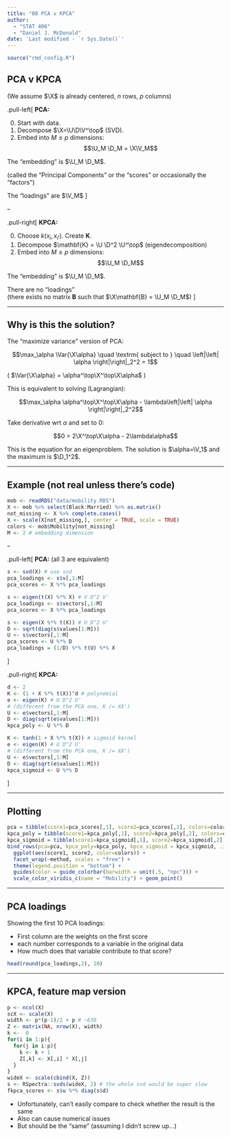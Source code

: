 ```yaml
---
title: "00 PCA v KPCA"
author: 
  - "STAT 406"
  - "Daniel J. McDonald"
date: 'Last modified - `r Sys.Date()`'
---
```




```r
source("rmd_config.R")
```

## PCA v KPCA



$$\newcommand{\Expect}[1]{\mathbb{E}\left[ #1 \right]}
\newcommand{\Var}[1]{\mathrm{Var}\left[ #1 \right]}
\newcommand{\Cov}[2]{\mathrm{Cov}\left[#1,\ #2\right]}
\newcommand{\given}{\ \vert\ }
\newcommand{\argmin}{\arg\min}
\newcommand{\argmax}{\arg\max}
\newcommand{\R}{\mathbb{R}}
\newcommand{\P}{P}
\newcommand{\norm}[1]{\left\lVert #1 \right\rVert}
\renewcommand{\hat}{\widehat}
\newcommand{\tr}[1]{\mbox{tr}(#1)}
\newcommand{\X}{\mathbf{X}}
\newcommand{\y}{\mathbf{y}}
\newcommand{\x}{\mathbf{x}}
\newcommand{\U}{\mathbf{U}}
\newcommand{\D}{\mathbf{D}}
\newcommand{\V}{\mathbf{V}}$$

(We assume $\X$ is already centered, $n$ rows, $p$ columns)


.pull-left[
__PCA:__

0. Start with data.
1. Decompose $\X=\U\D\V^\top$ (SVD). 
2. Embed into $M\leq p$ dimensions: 
$$\U_M \D_M = \X\V_M$$

The "embedding" is $\U_M \D_M$.

(called the "Principal Components" or the "scores" or occasionally the "factors")

The "loadings" are $\V_M$
]

--

.pull-right[
__KPCA:__

0. Choose $k(x_i, x_{i'})$. Create $\mathbf{K}$.
1. Decompose $\mathbf{K} = \U \D^2 \U^\top$ (eigendecomposition)
2. Embed into $M\leq p$ dimensions:
$$\U_M \D_M$$

The "embedding" is $\U_M \D_M$.

There are no "loadings"  
(there exists no matrix $\mathbf{B}$ such that $\X\mathbf{B} = \U_M \D_M$)
]

---

## Why is this the solution?

The "maximize variance" version of PCA:

$$\max_\alpha \Var{\X\alpha} \quad \textrm{ subject to } \quad \left|\left| \alpha \right|\right|_2^2 = 1$$

( $\Var{\X\alpha} = \alpha^\top\X^\top\X\alpha$ )

This is equivalent to solving (Lagrangian):

$$\max_\alpha \alpha^\top\X^\top\X\alpha - \lambda\left|\left| \alpha \right|\right|_2^2$$

Take derivative wrt $\alpha$ and set to 0:

$$0 = 2\X^\top\X\alpha - 2\lambda\alpha$$

This is the equation for an eigenproblem. The solution is $\alpha=\V_1$ and the maximum is $\D_1^2$.

---

## Example (not real unless there's code)

```r
mob <- readRDS("data/mobility.RDS")
X <- mob %>% select(Black:Married) %>% as.matrix()
not_missing <- X %>% complete.cases()
X <- scale(X[not_missing,], center = TRUE, scale = TRUE)
colors <- mob$Mobility[not_missing] 
M <- 2 # embedding dimension
```

--

.pull-left[
__PCA:__ (all 3 are equivalent)

```r
s <- svd(X) # use svd 
pca_loadings <- s$v[,1:M]
pca_scores <- X %*% pca_loadings
```


```r
s <- eigen(t(X) %*% X) # V D^2 V'
pca_loadings <- s$vectors[,1:M]
pca_scores <- X %*% pca_loadings
```


```r
s <- eigen(X %*% t(X)) # U D^2 U'
D <- sqrt(diag(s$values[1:M]))
U <- s$vectors[,1:M]
pca_scores <- U %*% D
pca_loadings = (1/D) %*% t(U) %*% X

```



]

.pull-right[
__KPCA:__

```r
d <- 2
K <- (1 + X %*% t(X))^d # polynomial
e <- eigen(K) # U D^2 U' 
# (different from the PCA one, K /= XX')
U <- e$vectors[,1:M]
D <- diag(sqrt(e$values[1:M]))
kpca_poly <- U %*% D
```

```r
K <- tanh(1 + X %*% t(X)) # sigmoid kernel
e <- eigen(K) # U D^2 U' 
# (different from the PCA one, K /= XX')
U <- e$vectors[,1:M]
D <- diag(sqrt(e$values[1:M]))
kpca_sigmoid <- U %*% D
```


]

---

## Plotting

```r
pca = tibble(score1=pca_scores[,1], score2=pca_scores[,2], colors=colors)
kpca_poly = tibble(score1=kpca_poly[,1], score2=kpca_poly[,2], colors=colors)
kpca_sigmoid = tibble(score1=kpca_sigmoid[,1], score2=kpca_sigmoid[,2], colors=colors)
bind_rows(pca=pca, kpca_poly=kpca_poly, kpca_sigmoid = kpca_sigmoid, .id="method") %>%
  ggplot(aes(score1, score2, color=colors)) + 
  facet_wrap(~method, scales = "free") + 
  theme(legend.position = "bottom") +
  guides(color = guide_colorbar(barwidth = unit(.5, "npc"))) +
  scale_color_viridis_c(name = "Mobility") + geom_point()
```

---

## PCA loadings

Showing the first 10 PCA loadings:

* First column are the weights on the first score
* each number corresponds to a variable in the original data
* How much does that variable contribute to that score?

```r
head(round(pca_loadings,2), 10)
```

---

## KPCA, feature map version

```r
p <- ncol(X)
scX <- scale(X)
width <- p*(p-1)/2 + p # ~630
Z <- matrix(NA, nrow(X), width)
k <-  0
for(i in 1:p){
  for(j in i:p){
    k <- k + 1
    Z[,k] <- X[,i] * X[,j]
  }
}
wideX <- scale(cbind(X, Z))
s <- RSpectra::svds(wideX, 2) # the whole svd would be super slow
fkpca_scores <- s$u %*% diag(s$d)
```

* Unfortunately, can't easily compare to check whether the result is the same
* Also can cause numerical issues
* But should be the "same" (assuming I didn't screw up...)